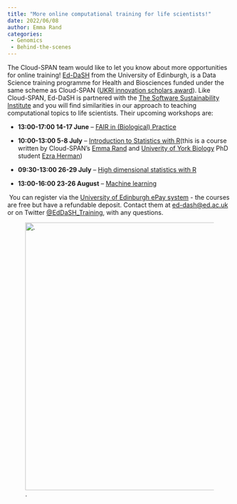 ```yaml
---
title: "More online computational training for life scientists!"
date: 2022/06/08
author: Emma Rand
categories:
 - Genomics
 - Behind-the-scenes
---
```


The Cloud-SPAN team would like to let you know about more opportunities for online training! [Ed-DaSH](https://edcarp.github.io/Ed-DaSH/) from the University of Edinburgh, is a Data Science training programme for Health and Biosciences funded under the same scheme as Cloud-SPAN ([UKRI innovation scholars award](https://www.ukri.org/news/initiatives-boost-health-and-bioscience-skills-and-industry/)). Like Cloud-SPAN, Ed-DaSH is partnered with the [The Software Sustainability Institute](https://software.ac.uk/) and you will find similarities in our approach to teaching computational topics to life scientists. Their upcoming workshops are:

-   **13:00-17:00 14-17 June** – [FAIR in (Biological) Practice](https://edcarp.github.io/2022-06-14_ed-dash_fair-bio-practice/)

-   **10:00-13:00 5-8 July** – [Introduction to Statistics with R](https://edcarp.github.io/2022-07-05_ed-dash_intro-statistics/)(this is a course written by Cloud-SPAN's [Emma Rand](https://github.com/3mmaRand) and [Univerity of York Biology](https://www.york.ac.uk/biology/) PhD student [Ezra Herman](https://github.com/ezhermanhttps://github.com/ezherman))

-   **09:30-13:00 26-29 July** – [High dimensional statistics with R](https://edcarp.github.io/2022-07-26_ed-dash_high-dim-stats/)

-   **13:00-16:00 23-26 August** – [Machine learning](https://edcarp.github.io/2022-08-23_ed-dash_machine_learning/)

 You can register via the [University of Edinburgh ePay system](https://www.epay.ed.ac.uk/conferences-and-events/college-of-medicine-and-veterinary-medicine/school-of-molecular-genetic-and-population-health-sciences/igc) - the courses are free but have a refundable deposit. Contact them at [ed-dash\@ed.ac.uk]{.underline} or on Twitter [\@EdDaSH_Training]{.underline}, with any questions.

![.](../../images/logo_cloud_only.PNG){fig-alt="A graphic showing the Cloud-SPAN logo." width="600"} 
